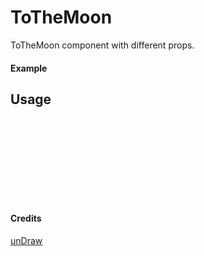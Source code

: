
<Meta of={ToTheMoon} title="unDraw/ToTheMoon" />

# ToTheMoon

ToTheMoon component with different props.

#### Example

<Canvas of={ToTheMoon.Primary} />

## Usage

```ts
import { ToTheMoon } from "yadl-ui";

const Example = () => {
  return (
      <ToTheMoon />
  );
};

export default Example;
```

#### Credits
[unDraw](https://undraw.co/illustrations)
